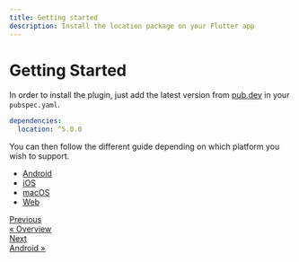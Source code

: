 ```yaml
---
title: Getting started
description: Install the location package on your Flutter app
---
```


# Getting Started

In order to install the plugin, just add the latest version from [pub.dev](https://pub.dev/packages/location) in your `pubspec.yaml`.

```yaml
dependencies:
  location: ^5.0.0
```

You can then follow the different guide depending on which platform you wish to support.

- [Android](/installation/android)
- [iOS](/installation/ios)
- [macOS](/installation/macos)
- [Web](/installation/web)

<nav
  aria-label="Docs pages navigation"
  style={{ display: "flex", justifyContent: "space-between", marginTop: "3rem" }}
>
  <a
    href="/"
    style={{
      border: "1px solid #ccd0d5",
      borderRadius: "0.4rem",
      display: "block",
      height: "100%",
      lineHeight: "1.25",
      padding: "1rem",
      transition: "border-color 200ms cubic-bezier(0.08,0.52,0.52,1)",
              textDecoration: "none",
    }}
  >
    <div 
    style={{
        color: "#525860",
        fontSize: "0.875rem",
    }}>Previous</div>
     <div 
    style={{
        color: "var(--theme-color)",
    }}>« Overview</div>

  </a>
  <a
    href="/installation/android"
    style={{
      border: "1px solid #ccd0d5",
      borderRadius: "0.4rem",
      display: "block",
      height: "100%",
      lineHeight: "1.25",
      padding: "1rem",
      transition: "border-color 200ms cubic-bezier(0.08,0.52,0.52,1)",
      textDecoration: "none",
      textAlign: "end",
    }}
>
    <div  style={{
        color: "#525860",
        fontSize: "0.875rem",
    }}>Next</div>
    <div  style={{
        color: "var(--theme-color)",
    }}>Android »</div>

  </a>
</nav>

